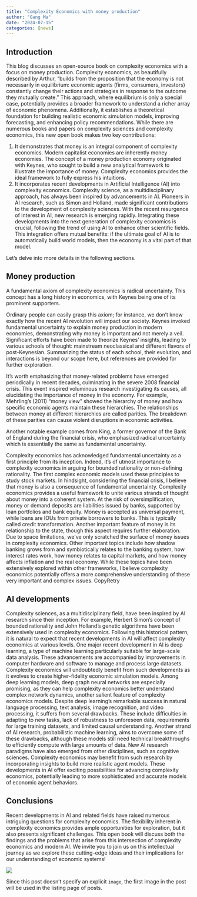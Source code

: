 ```yaml
---
title: "Complexity Economics with money production"
author: "Gang Ma"
date: "2024-07-15"
categories: [news]
---
```


## Introduction

This blog discusses an open-source book on complexity economics with a focus on money production. Complexity economics, as beautifully described by Arthur, "builds from the proposition that the economy is not necessarily in equilibrium: economic agents (firms, consumers, investors) constantly change their actions and strategies in response to the outcome they mutually create." This approach, where equilibrium is only a special case, potentially provides a broader framework to understand a richer array of economic phenomena. Additionally, it establishes a theoretical foundation for building realistic economic simulation models, improving forecasting, and enhancing policy recommendations.
While there are numerous books and papers on complexity sciences and complexity economics, this new open book makes two key contributions:

1. It demonstrates that money is an integral component of complexity economics. Modern capitalist economies are inherently money economies. The concept of a money production economy originated with Keynes, who sought to build a new analytical framework to illustrate the importance of money. Complexity economics provides the ideal framework to fully express his intuitions.
2. It incorporates recent developments in Artificial Intelligence (AI) into complexity economics. Complexity science, as a multidisciplinary approach, has always been inspired by advancements in AI. Pioneers in AI research, such as Simon and Holland, made significant contributions to the development of complexity sciences. With the recent resurgence of interest in AI, new research is emerging rapidly. Integrating these developments into the next generation of complexity economics is crucial, following the trend of using AI to enhance other scientific fields. This integration offers mutual benefits: if the ultimate goal of AI is to automatically build world models, then the economy is a vital part of that model.

Let's delve into more details in the following sections. 

## Money production

A fundamental axiom of complexity economics is radical uncertainty. This concept has a long history in economics, with Keynes being one of its prominent supporters.

Ordinary people can easily grasp this axiom; for instance, we don't know exactly how the recent AI revolution will impact our society.
Keynes invoked fundamental uncertainty to explain money production in modern economies, demonstrating why money is important and not merely a veil. Significant efforts have been made to theorize Keynes' insights, leading to various schools of thought: mainstream neoclassical and different flavors of post-Keynesian. Summarizing the status of each school, their evolution, and interactions is beyond our scope here, but references are provided for further exploration.

It's worth emphasizing that money-related problems have emerged periodically in recent decades, culminating in the severe 2008 financial crisis. This event inspired voluminous research investigating its causes, all elucidating the importance of money in the economy.
For example, Mehrling's (2011) "money view" showed the hierarchy of money and how specific economic agents maintain these hierarchies. The relationships between money at different hierarchies are called parities. The breakdown of these parities can cause violent disruptions in economic activities. 

Another notable example comes from King, a former governor of the Bank of England during the financial crisis, who emphasized radical uncertainty which is essentially the same as fundamental uncertainty.

Complexity economics has acknowledged fundamental uncertainty as a first principle from its inception. Indeed, it's of utmost importance to complexity economics in arguing for bounded rationality or non-defining rationality. The first complex economic models used these principles to study stock markets. In hindsight, considering the financial crisis, I believe that money is also a consequence of fundamental uncertainty. Complexity economics provides a useful framework to unite various strands of thought about money into a coherent system.
At the risk of oversimplification, money or demand deposits are liabilities issued by banks, supported by loan portfolios and bank equity. Money is accepted as universal payment, while loans are IOUs from private borrowers to banks. This is typically called credit transformation. Another important feature of money is its relationship to the state, though this aspect requires further elaboration.
Due to space limitations, we've only scratched the surface of money issues in complexity economics. Other important topics include how shadow banking grows from and symbiotically relates to the banking system, how interest rates work, how money relates to capital markets, and how money affects inflation and the real economy.
While these topics have been extensively explored within other frameworks, I believe complexity economics potentially offers a more comprehensive understanding of these very important and complex issues. CopyRetry


## AI developments

Complexity sciences, as a multidisciplinary field, have been inspired by AI research since their inception. For example, Herbert Simon's concept of bounded rationality and John Holland's genetic algorithms have been extensively used in complexity economics.
Following this historical pattern, it is natural to expect that recent developments in AI will affect complexity economics at various levels.
One major recent development in AI is deep learning, a type of machine learning particularly suitable for large-scale data analysis. These advancements are accompanied by improvements in computer hardware and software to manage and process large datasets. Complexity economics will undoubtedly benefit from such developments as it evolves to create higher-fidelity economic simulation models. Among deep learning models, deep graph neural networks are especially promising, as they can help complexity economics better understand complex network dynamics, another salient feature of complexity economics models.
Despite deep learning's remarkable success in natural language processing, text analysis, image recognition, and video processing, it suffers from several drawbacks. These include difficulties in adapting to new tasks, lack of robustness to unforeseen data, requirements for large training datasets, and limited causal understanding. Another strand of AI research, probabilistic machine learning, aims to overcome some of these drawbacks, although these models still need technical breakthroughs to efficiently compute with large amounts of data.
New AI research paradigms have also emerged from other disciplines, such as cognitive sciences. Complexity economics may benefit from such research by incorporating insights to build more realistic agent models.
These developments in AI offer exciting possibilities for advancing complexity economics, potentially leading to more sophisticated and accurate models of economic agent behaviors. 

## Conclusions

Recent developments in AI and related fields have raised numerous intriguing questions for complexity economics. The flexibility inherent in complexity economics provides ample opportunities for exploration, but it also presents significant challenges. This open book will discuss both the findings and the problems that arise from this intersection of complexity economics and modern AI. We invite you to join us on this intellectual journey as we explore these cutting-edge ideas and their implications for our understanding of economic systems!


![](thumbnail.jpg)

Since this post doesn't specify an explicit `image`, the first image in the post will be used in the listing page of posts.
